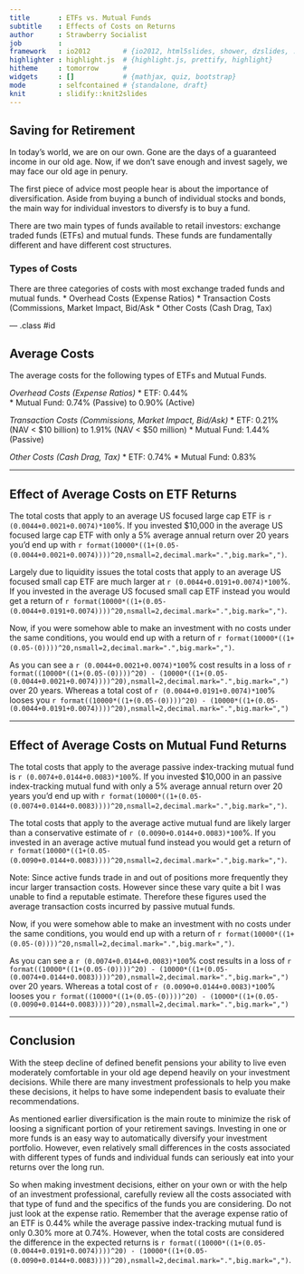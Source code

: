 ```yaml
---
title       : ETFs vs. Mutual Funds
subtitle    : Effects of Costs on Returns
author      : Strawberry Socialist
job         : 
framework   : io2012        # {io2012, html5slides, shower, dzslides, ...}
highlighter : highlight.js  # {highlight.js, prettify, highlight}
hitheme     : tomorrow      # 
widgets     : []            # {mathjax, quiz, bootstrap}
mode        : selfcontained # {standalone, draft}
knit        : slidify::knit2slides
---
```


## Saving for Retirement

In today's world, we are on our own. Gone are the days of a guaranteed income in our old age. Now, if we don't save enough and invest sagely, we may face our old age in penury.  

The first piece of advice most people hear is about the importance of diversification. Aside from buying a bunch of individual stocks and bonds, the main way for individual investors to diversfy is to buy a fund.  

There are two main types of funds available to retail investors: exchange traded funds (ETFs) and mutual funds. These funds are fundamentally different and have different cost structures.

### Types of Costs

There are three categories of costs with most exchange traded funds and mutual funds.
* Overhead Costs (Expense Ratios)
* Transaction Costs (Commissions, Market Impact, Bid/Ask
* Other Costs (Cash Drag, Tax)

--- .class #id 

## Average Costs

The average costs for the following types of ETFs and Mutual Funds.

_Overhead Costs (Expense Ratios)_
* ETF: 0.44%  
* Mutual Fund: 0.74%  (Passive) to 0.90%  (Active)

_Transaction Costs (Commissions, Market Impact, Bid/Ask)_
* ETF: 0.21% (NAV < $10 billion) to 1.91% (NAV < $50 million)
* Mutual Fund: 1.44% (Passive)

_Other Costs (Cash Drag, Tax)_
* ETF: 0.74%
* Mutual Fund: 0.83%

---

## Effect of Average Costs on ETF Returns

The total costs that apply to an average US focused large cap ETF is `r (0.0044+0.0021+0.0074)*100`%. If you invested $10,000 in the average US focused large cap ETF with only a 5% average annual return over 20 years you'd end up with `r format(10000*((1+(0.05-(0.0044+0.0021+0.0074))))^20,nsmall=2,decimal.mark=".",big.mark=",")`.

Largely due to liquidity issues the total costs that apply to an average US focused small cap ETF are much larger at `r (0.0044+0.0191+0.0074)*100`%. If you invested in the average US focused small cap ETF instead you would get a return of `r format(10000*((1+(0.05-(0.0044+0.0191+0.0074))))^20,nsmall=2,decimal.mark=".",big.mark=",")`.

Now, if you were somehow able to make an investment with no costs under the same conditions, you would end up with a return of `r format(10000*((1+(0.05-(0))))^20,nsmall=2,decimal.mark=".",big.mark=",")`.

As you can see a `r (0.0044+0.0021+0.0074)*100`% cost results in a loss of `r format((10000*((1+(0.05-(0))))^20) - (10000*((1+(0.05-(0.0044+0.0021+0.0074))))^20),nsmall=2,decimal.mark=".",big.mark=",")` over 20 years. Whereas a total cost of `r (0.0044+0.0191+0.0074)*100`% looses you `r format((10000*((1+(0.05-(0))))^20) - (10000*((1+(0.05-(0.0044+0.0191+0.0074))))^20),nsmall=2,decimal.mark=".",big.mark=",")`

---

## Effect of Average Costs on Mutual Fund Returns

The total costs that apply to the average passive index-tracking mutual fund is `r (0.0074+0.0144+0.0083)*100`%. If you invested $10,000 in an passive index-tracking mutual fund with only a 5% average annual return over 20 years you'd end up with `r format(10000*((1+(0.05-(0.0074+0.0144+0.0083))))^20,nsmall=2,decimal.mark=".",big.mark=",")`.

The total costs that apply to the average active mutual fund are likely larger than a conservative estimate of `r (0.0090+0.0144+0.0083)*100`%. If you invested in an average active mutual fund instead you would get a return of `r format(10000*((1+(0.05-(0.0090+0.0144+0.0083))))^20,nsmall=2,decimal.mark=".",big.mark=",")`.  

Note: Since active funds trade in and out of positions more frequently they incur larger transaction costs. However since these vary quite a bit I was unable to find a reputable estimate. Therefore these figures used the average transaction costs incurred by passive mutual funds. 

Now, if you were somehow able to make an investment with no costs under the same conditions, you would end up with a return of `r format(10000*((1+(0.05-(0))))^20,nsmall=2,decimal.mark=".",big.mark=",")`.

As you can see a `r (0.0074+0.0144+0.0083)*100`% cost results in a loss of `r format((10000*((1+(0.05-(0))))^20) - (10000*((1+(0.05-(0.0074+0.0144+0.0083))))^20),nsmall=2,decimal.mark=".",big.mark=",")` over 20 years. Whereas a total cost of `r (0.0090+0.0144+0.0083)*100`% looses you `r format((10000*((1+(0.05-(0))))^20) - (10000*((1+(0.05-(0.0090+0.0144+0.0083))))^20),nsmall=2,decimal.mark=".",big.mark=",")`

---

## Conclusion

With the steep decline of defined benefit pensions your ability to live even moderately comfortable in your old age depend heavily on your investment decisions. While there are many investment professionals to help you make these decisions, it helps to have some independent basis to evaluate their recommendations.  

As mentioned earlier diversification is the main route to minimize the risk of loosing a significant portion of your retirement savings. Investing in one or more funds is an easy way to automatically diversify your investment portfolio. However, even relatively small differences in the costs associated with different types of funds and individual funds can seriously eat into your returns over the long run. 

So when making investment decisions, either on your own or with the help of an investment professional, carefully review all the costs associated with that type of fund and the specifics of the funds you are considering. Do not just look at the expense ratio. Remember that the average expense ratio of an ETF is 0.44% while the average passive index-tracking mutual fund is only 0.30% more at 0.74%. However, when the total costs are considered the difference in the expected returns is `r format((10000*((1+(0.05-(0.0044+0.0191+0.0074))))^20) - (10000*((1+(0.05-(0.0090+0.0144+0.0083))))^20),nsmall=2,decimal.mark=".",big.mark=",")`.
